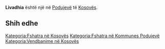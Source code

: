 {{Fshat në 
 | Emri                = Livadhia
 | EmriAlt                = 
 | NAME_SHORT_FORM=      
 | NAME_GENERIC=      
 | NAME_SORT_NAME_RO=      LIVADHIA
 | FULL_NAME_RO = Livadhia
 | FULL_NAME_ND_RO=Livadhia
 | SORT_NAME_RG=LIVADHIA
 | FULL_NAME_RG=Livadhia
 | FULL_NAME_ND_RG=Livadhia
 | SRP_NAME_SHORT_FORM=      
 | SRP_NAME_GENERIC=      
 | SRP_NAME_SORT_NAME_RO=      
 | SRP_FULL_NAME_RO = 
 | SRP_FULL_NAME_ND_RO=
 | SRP_SORT_NAME_RG=
 | SRP_FULL_NAME_RG=
 | SRP_FULL_NAME_ND_RG=
 | Emri (Rasa dhanore) = 
 | Figura              = 
 | Shteti              = Kosovo
 | Komuna              = Podujevë
 | Kodi postar         = 
 | Sipërfaqja          = 

 | Popullsia           = 

 | Regj. i popullsisë  = 
 | Dend. e popullsisë  = 
 | Faqja zyrtare       = 
 <!--- Koordinatat ----> 
 | Gjerësia            = 42.923889
 | Gjatësia            = 21.226667
 | Lartësia            = 
}}
'''Livadhia''' është një [[]] në [[Podujevë]] të [[Kosovës]].

<!-- == Gjeografia == -->
<!-- == Historia == -->
<!-- == Demografia == -->
== Shih edhe ==
{{Komuna Podujevë}}
{{Kosovo-Administrata-Cung}}

[[Kategoria:Fshatra në Kosovës]]
[[Kategoria:Fshatra në Kommunes Podujevë]]
[[Kategoria:Vendbanime në Kosovës]]